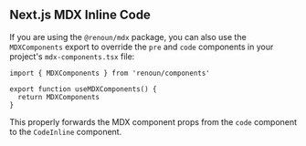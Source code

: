 ## Next.js MDX Inline Code

If you are using the `@renoun/mdx` package, you can also use the `MDXComponents` export to override the `pre` and `code` components in your project's `mdx-components.tsx` file:

```tsx filename="02.mdx-components.tsx"
import { MDXComponents } from 'renoun/components'

export function useMDXComponents() {
  return MDXComponents
}
```

This properly forwards the MDX component props from the `code` component to the `CodeInline` component.
